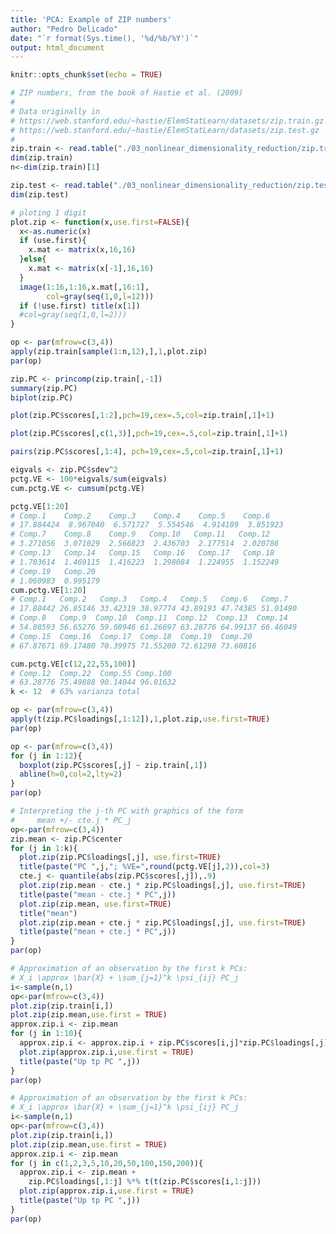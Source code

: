 ```yaml
---
title: 'PCA: Example of ZIP numbers'
author: "Pedro Delicado"
date: "`r format(Sys.time(), '%d/%b/%Y')`"
output: html_document
---
```


```r
knitr::opts_chunk$set(echo = TRUE)
```

```r
# ZIP numbers, from the book of Hastie et al. (2009)
#
# Data originally in
# https://web.stanford.edu/~hastie/ElemStatLearn/datasets/zip.train.gz
# https://web.stanford.edu/~hastie/ElemStatLearn/datasets/zip.test.gz
#
zip.train <- read.table("./03_nonlinear_dimensionality_reduction/zip.train")
dim(zip.train)
n<-dim(zip.train)[1]

zip.test <- read.table("./03_nonlinear_dimensionality_reduction/zip.test")
dim(zip.test)
```

```r
# ploting 1 digit
plot.zip <- function(x,use.first=FALSE){
  x<-as.numeric(x)
  if (use.first){
    x.mat <- matrix(x,16,16)
  }else{
    x.mat <- matrix(x[-1],16,16)
  }
  image(1:16,1:16,x.mat[,16:1],
        col=gray(seq(1,0,l=12)))
  if (!use.first) title(x[1])
  #col=gray(seq(1,0,l=2)))
}
```

```r
op <- par(mfrow=c(3,4))
apply(zip.train[sample(1:n,12),],1,plot.zip)
par(op)
```

```r
zip.PC <- princomp(zip.train[,-1])
summary(zip.PC)
biplot(zip.PC)
```

```r
plot(zip.PC$scores[,1:2],pch=19,cex=.5,col=zip.train[,1]+1)
```

```r
plot(zip.PC$scores[,c(1,3)],pch=19,cex=.5,col=zip.train[,1]+1)
```

```r
pairs(zip.PC$scores[,1:4], pch=19,cex=.5,col=zip.train[,1]+1)
```

```r
eigvals <- zip.PC$sdev^2
pctg.VE <- 100*eigvals/sum(eigvals)
cum.pctg.VE <- cumsum(pctg.VE)

pctg.VE[1:20]
# Comp.1    Comp.2    Comp.3    Comp.4    Comp.5    Comp.6 
# 17.884424  8.967040  6.571727  5.554546  4.914189  3.851923 
# Comp.7    Comp.8    Comp.9   Comp.10   Comp.11   Comp.12 
# 3.271056  3.071029  2.566823  2.436703  2.177514  2.020786 
# Comp.13   Comp.14   Comp.15   Comp.16   Comp.17   Comp.18 
# 1.703614  1.469115  1.416223  1.298084  1.224955  1.152249 
# Comp.19   Comp.20 
# 1.060983  0.995179 
cum.pctg.VE[1:20]
# Comp.1   Comp.2   Comp.3   Comp.4   Comp.5   Comp.6   Comp.7 
# 17.88442 26.85146 33.42319 38.97774 43.89193 47.74385 51.01490 
# Comp.8   Comp.9  Comp.10  Comp.11  Comp.12  Comp.13  Comp.14 
# 54.08593 56.65276 59.08946 61.26697 63.28776 64.99137 66.46049 
# Comp.15  Comp.16  Comp.17  Comp.18  Comp.19  Comp.20 
# 67.87671 69.17480 70.39975 71.55200 72.61298 73.60816 

cum.pctg.VE[c(12,22,55,100)]
# Comp.12  Comp.22  Comp.55 Comp.100 
# 63.28776 75.49888 90.14044 96.01632 
k <- 12  # 63% varianza total
```

```r
op <- par(mfrow=c(3,4))
apply(t(zip.PC$loadings[,1:12]),1,plot.zip,use.first=TRUE)
par(op) 
```

```r
op <- par(mfrow=c(3,4))
for (j in 1:12){
  boxplot(zip.PC$scores[,j] ~ zip.train[,1])
  abline(h=0,col=2,lty=2)
}
par(op)
```

```r
# Interpreting the j-th PC with graphics of the form
#     mean +/- cte.j * PC_j
op<-par(mfrow=c(3,4))
zip.mean <- zip.PC$center
for (j in 1:k){
  plot.zip(zip.PC$loadings[,j], use.first=TRUE)
  title(paste("PC ",j,"; %VE=",round(pctg.VE[j],2)),col=3)
  cte.j <- quantile(abs(zip.PC$scores[,j]),.9)
  plot.zip(zip.mean - cte.j * zip.PC$loadings[,j], use.first=TRUE)
  title(paste("mean - cte.j * PC",j))
  plot.zip(zip.mean, use.first=TRUE)
  title("mean")
  plot.zip(zip.mean + cte.j * zip.PC$loadings[,j], use.first=TRUE)
  title(paste("mean + cte.j * PC",j))
}
par(op)
```

```r
# Approximation of an observation by the first k PCs:
# X_i \approx \bar{X} + \sum_{j=1}^k \psi_{ij} PC_j
i<-sample(n,1)
op<-par(mfrow=c(3,4))
plot.zip(zip.train[i,])
plot.zip(zip.mean,use.first = TRUE)
approx.zip.i <- zip.mean
for (j in 1:10){
  approx.zip.i <- approx.zip.i + zip.PC$scores[i,j]*zip.PC$loadings[,j]
  plot.zip(approx.zip.i,use.first = TRUE)
  title(paste("Up tp PC ",j))
}
par(op)
```

```r
# Approximation of an observation by the first k PCs:
# X_i \approx \bar{X} + \sum_{j=1}^k \psi_{ij} PC_j
i<-sample(n,1)
op<-par(mfrow=c(3,4))
plot.zip(zip.train[i,])
plot.zip(zip.mean,use.first = TRUE)
approx.zip.i <- zip.mean
for (j in c(1,2,3,5,10,20,50,100,150,200)){
  approx.zip.i <- zip.mean + 
    zip.PC$loadings[,1:j] %*% t(t(zip.PC$scores[i,1:j]))
  plot.zip(approx.zip.i,use.first = TRUE)
  title(paste("Up tp PC ",j))
}
par(op)
```